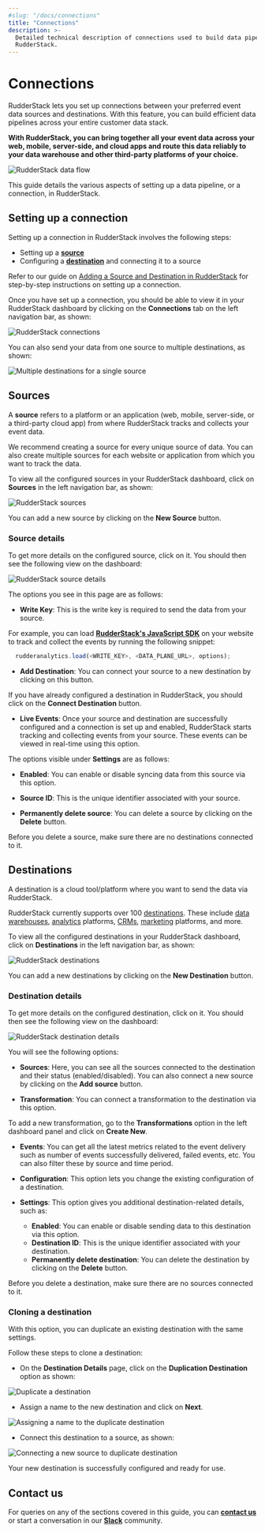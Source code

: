 ```yaml
---
#slug: "/docs/connections"
title: "Connections"
description: >-
  Detailed technical description of connections used to build data pipelines in
  RudderStack.
---
```


# Connections

RudderStack lets you set up connections between your preferred event data sources and destinations. With this feature, you can build efficient data pipelines across your entire customer data stack.

<div class="successBlock">

<strong>With RudderStack, you can bring together all your event data across your web, mobile, server-side, and cloud apps and route this data reliably to your data warehouse and other third-party platforms of your choice. </strong>
</div>

<img src="../assets/general/rudderstack-data-flow.png" alt="RudderStack data flow" />

This guide details the various aspects of setting up a data pipeline, or a connection, in RudderStack.

## Setting up a connection

Setting up a connection in RudderStack involves the following steps:

- Setting up a [**source**](#sources)
- Configuring a [**destination**](#destinations) and connecting it to a source

<div class="infoBlock">

Refer to our guide on <a href="https://rudderstack.com/docs/rudderstack-cloud/connections/adding-source-and-destination-rudderstack/">Adding a Source and Destination in RudderStack</a> for step-by-step instructions on setting up a connection.
</div>

Once you have set up a connection, you should be able to view it in your RudderStack dashboard by clicking on the **Connections** tab on the left navigation bar, as shown:

<img src="../assets/general/rudderstack-connections.png" alt="RudderStack connections" />

You can also send your data from one source to multiple destinations, as shown:

<img src="../assets/general/rudderstack-onetomany-connection.png" alt="Multiple destinations for a single source" />

## Sources

A **source** refers to a platform or an application \(web, mobile, server-side, or a third-party cloud app\) from where RudderStack tracks and collects your event data.

<div class="infoBlock">

  We recommend creating a source for every unique source of data. You can also create multiple sources for each website or application from which you want to track the data.
</div>

To view all the configured sources in your RudderStack dashboard, click on **Sources** in the left navigation bar, as shown:

<img src="../assets/general/rudderstack-sources.png" alt="RudderStack sources" />

<div class="infoBlock">

You can add a new source by clicking on the <strong>New Source</strong> button.
</div>

### Source details

To get more details on the configured source, click on it. You should then see the following view on the dashboard:

<img src="../assets/general/rudderstack-source-details.png" alt="RudderStack source details" />

The options you see in this page are as follows:

- **Write Key**: This is the write key is required to send the data from your source.

For example, you can load [**RudderStack's JavaScript SDK**](https://rudderstack.com/docs/stream-sources/rudderstack-sdk-integration-guides/rudderstack-javascript-sdk/) on your website to track and collect the events by running the following snippet:

```javascript
  rudderanalytics.load(<WRITE_KEY>, <DATA_PLANE_URL>, options);
```

- **Add Destination**: You can connect your source to a new destination by clicking on this button.

<div class="infoBlock">

If you have already configured a destination in RudderStack, you should click on the <strong>Connect Destination</strong> button.
</div>

- **Live Events**: Once your source and destination are successfully configured and a connection is set up and enabled, RudderStack starts tracking and collecting events from your source. These events can be viewed in real-time using this option.

The options visible under **Settings** are as follows:

- **Enabled**: You can enable or disable syncing data from this source via this option.

- **Source ID**: This is the unique identifier associated with your source.

- **Permanently delete source**: You can delete a source by clicking on the **Delete** button.

<div class="warningBlock">

Before you delete a source, make sure there are no destinations connected to it.
</div>

## Destinations

A destination is a cloud tool/platform where you want to send the data via RudderStack.

<div class="successBlock">

RudderStack currently supports over 100 <a href="https://rudderstack.com/docs/destinations/">destinations</a>. These include <a href="https://rudderstack.com/docs/data-warehouse-integrations/">data warehouses</a>, <a href="https://rudderstack.com/docs/destinations/analytics/">analytics</a> platforms, <a href="https://rudderstack.com/docs/destinations/crm/">CRMs</a>, <a href="https://rudderstack.com/docs/destinations/marketing/">marketing</a> platforms, and more.
</div>

To view all the configured destinations in your RudderStack dashboard, click on **Destinations** in the left navigation bar, as shown:

<img src="../assets/general/rudderstack-destinations.png" alt="RudderStack destinations" />

<div class="infoBlock">

You can add a new destinations by clicking on the <strong>New Destination</strong> button.
</div>

### Destination details

To get more details on the configured destination, click on it. You should then see the following view on the dashboard:

<img src="../assets/general/rudderstack-destination-details.png" alt="RudderStack destination details" />

You will see the following options:

- **Sources**: Here, you can see all the sources connected to the destination and their status (enabled/disabled). You can also connect a new source by clicking on the **Add source** button.

- **Transformation**: You can connect a transformation to the destination via this option.

<div class="infoBlock">

To add a new transformation, go to the <strong>Transformations</strong> option in the left dashboard panel and click on <strong>Create New</strong>.
</div>

- **Events**: You can get all the latest metrics related to the event delivery such as number of events successfully delivered, failed events, etc. You can also filter these by source and time period.

- **Configuration**: This option lets you change the existing configuration of a destination.

- **Settings**: This option gives you additional destination-related details, such as:
  
  - **Enabled**: You can enable or disable sending data to this destination via this option.
  - **Destination ID**: This is the unique identifier associated with your destination.
  - **Permanently delete destination**: You can delete the destination by clicking on the **Delete** button.

<div class="warningBlock">

Before you delete a destination, make sure there are no sources connected to it.
</div>

### Cloning a destination

With this option, you can duplicate an existing destination with the same settings.

Follow these steps to clone a destination:

- On the **Destination Details** page, click on the **Duplication Destination** option as shown:

<img src="../assets/general/duplicate-destination-1.png" alt="Duplicate a destination" />

- Assign a name to the new destination and click on **Next**.

<img src="../assets/general/duplicate-destination-2.png" alt="Assigning a name to the duplicate destination" />

- Connect this destination to a source, as shown:

<img src="../assets/general/duplicate-destination-3.png" alt="Connecting a new source to duplicate destination" />

Your new destination is successfully configured and ready for use.

## Contact us

For queries on any of the sections covered in this guide, you can [**contact us**](mailto:%20docs@rudderstack.com) or start a conversation in our [**Slack**](https://rudderstack.com/join-rudderstack-slack-community) community.
